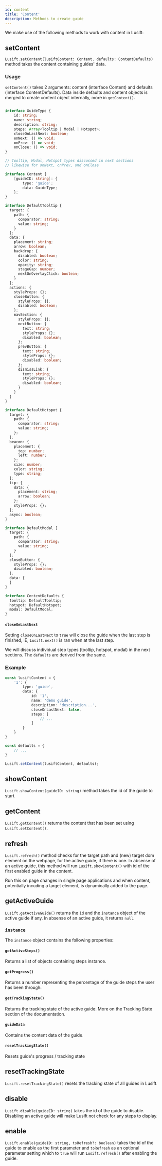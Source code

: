 ```yaml
---
id: content
title: 'Content'
description: Methods to create guide
---
```


We make use of the following methods to work with content in Lusift:

## setContent
`Lusift.setContent(lusiftContent: Content, defaults: ContentDefaults)` method takes the content containing guides' data.

### Usage

`setContent()` takes 2 arguments: content (interface Content) and defaults (interface ContentDefaults).
Data inside defaults and content objects is merged to create content object internally, more in `getContent()`.

```typescript

interface GuideType {
    id: string;
    name: string;
    description: string;
    steps: Array<Tooltip | Modal | Hotspot>;
    closeOnLastNext: boolean;
    onNext: () => void;
    onPrev: () => void;
    onClose: () => void;
}

// Tooltip, Modal, Hotspot types discussed in next sections
// likewise for onNext, onPrev, and onClose

interface Content {
    [guideID: string]: {
        type: 'guide';
        data: GuideType;
    };
}

interface DefaultTooltip {
  target: {
    path: {
      comparator: string;
      value: string;
    }
  };
  data: {
    placement: string;
    arrow: boolean;
    backdrop: {
      disabled: boolean;
      color: string;
      opacity: string;
      stageGap: number;
      nextOnOverlayClick: boolean;
    }
  };
  actions: {
    styleProps: {};
    closeButton: {
      styleProps: {};
      disabled: boolean;
    };
    navSection: {
      styleProps: {};
      nextButton: {
        text: string;
        styleProps: {};
        disabled: boolean;
      };
      prevButton: {
        text: string;
        styleProps: {};
        disabled: boolean;
      };
      dismissLink: {
        text: string;
        styleProps: {};
        disabled: boolean;
      }
    }
  }
}

interface DefaultHotspot {
  target: {
    path: {
      comparator: string;
      value: string;
    };
  };
  beacon: {
    placement: {
      top: number;
      left: number;
    };
    size: number;
    color: string;
    type: string;
  };
  tip: {
    data: {
      placement: string;
      arrow: boolean;
    };
    styleProps: {};
  };
  async: boolean;
}

interface DefaultModal {
  target: {
    path: {
      comparator: string;
      value: string;
    }
  };
  closeButton: {
    styleProps: {};
    disabled: boolean;
  };
  data: {
  }
}

interface ContentDefaults {
  tooltip: DefaultTooltip;
  hotspot: DefaultHotspot;
  modal: DefaultModal;
}

```

#### `closeOnLastNext`

Setting `closeOnLastNext` to `true` will close the guide when the last step is finished, IE, `Lusift.next()` is ran
when at the last step.

We will discuss individual step types (tooltip, hotspot, modal) in the next sections. The `defaults` are derived from
the same.

### Example
```typescript
const lusiftContent = {
    '1': {
        type: 'guide',
        data: {
            id: '1',
            name: 'demo guide',
            description: 'description...',
            closeOnLastNext: false,
            steps: [
                // ...
            ]
        }
    }
}

const defaults = {
    // ...
}

Lusift.setContent(lusiftContent, defaults);

```

## showContent
`Lusift.showContent(guideID: string)` method takes the id of the guide to start.
## getContent
`Lusift.getContent()` returns the content that has been set using `Lusift.setContent()`.
## refresh
`Lusift.refresh()` method checks for the target path and (new) target dom element on the webpage, for the active guide,
if there is one. In absense of an active guide, this method will run `Lusift.showContent()` with id of the first enabled
guide in the content.

Run this on page changes in single page applications and when content, potentially incuding a target element, is dynamically added to the page.
## getActiveGuide
`Lusift.getActiveGuide()` returns the `id` and the `instance` object of the active guide if any. In absense of an active
guide, it returns `null`.

### `instance`
The `instance` object contains the following properties:
#### `getActiveSteps()`
Returns a list of objects containing steps instance.
#### `getProgress()`
Returns a number representing the percentage of the guide steps the user has been through.
#### `getTrackingState()`
Returns the tracking state of the active guide. More on the Tracking State section of the documentation.
#### `guideData`
Contains the content data of the guide.
#### `resetTrackingState()`
Resets guide's progress / tracking state

## resetTrackingState
`Lusift.resetTrackingState()` resets the tracking state of all guides in Lusift.
## disable
`Lusift.disable(guideID: string)` takes the id of the guide to disable. Disabling an active guide will make Lusift not check for any
steps to display.
## enable
`Lusift.enable(guideID: string, toRefresh?: boolean)` takes the id of the guide to enable as the first parameter and
`toRefresh` as an optional parameter setting which to `true` will run `Lusift.refresh()` after enabling the guide.

